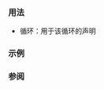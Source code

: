{{cpp/keyword/title|{{tt|for}}}}
{{cpp/keyword/navbar}}

===用法===
* {{ltt|cpp/language/for}} 循环：用于该循环的声明
{{rrev|since=c++11|
* 基于范围的 {{ltt|cpp/language/range-for|for}} 循环：用于该循环的声明
}}

===示例===
{{example
|code=
#include &lt;iostream&gt;

int main() noexcept
{
    // 以下 'for' 循环语句：
    // 1. (初始化语句) 声明了名为 'i' 的整数并以值 '0' 对它初始化。
    // 2. (条件)      检查 i 是否小于 3，若为假则结束循环执行。
    // 3. (语句)      将整数 'i' 的当前值向 stdout 写出。
    // 4. (表达式)     前缀自增整数 'i'（将其值增加 1）。
    // 5.             返回到 2. (条件)

                                // 初始化语句: int i {0};
                                // 条件:      i &lt; 3
    for (int i {0}; i &lt; 3; ++i) // 表达式:     ++i
        std::cout &lt;&lt; i;         // 语句:      std::cout &lt;&lt; i;
}
|p=false
|output=
012
}}

===参阅===
{{cpp/keyword/control flow kw list}}

{{langlinks|de|en|es|fr|it|ja|pt|ru}}
